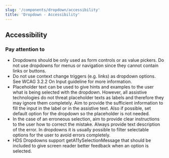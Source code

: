 ```yaml
---
slug: '/components/dropdown/accessibility'
title: 'Dropdown - Accessibility'
---
```



## Accessibility

### Pay attention to
- Dropdowns should be only used as form controls or as value pickers. Do not use dropdowns for menus or navigation since they cannot contain links or buttons.
- Do not use context change triggers (e.g. links) as dropdown options. See WCAG 3.2.2 On Input guideline for more information.
- Placeholder text can be used to give hints and examples to the user what is being selected with the dropdown. However, all assistive technologies do not threat placeholder texts as labels and therefore they may ignore them completely. Aim to provide the sufficient information to fill the input in the label or in the assistive text. Also if possible, set default option for the dropdown so the placeholder is not needed.
- In the case of an erroneous selection, aim to provide clear instructions to the user how to correct the mistake. Always provide text description of the error. In dropdowns it is usually possible to filter selectable options for the user to avoid errors completely.
- HDS Dropdowns support getA11ySelectionMessage that should be included to give screen reader better feedback when an option is selected.
